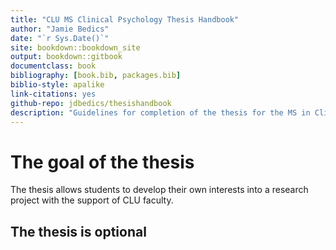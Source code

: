 ```yaml
--- 
title: "CLU MS Clinical Psychology Thesis Handbook"
author: "Jamie Bedics"
date: "`r Sys.Date()`"
site: bookdown::bookdown_site
output: bookdown::gitbook
documentclass: book
bibliography: [book.bib, packages.bib]
biblio-style: apalike
link-citations: yes
github-repo: jdbedics/thesishandbook
description: "Guidelines for completion of the thesis for the MS in Clinical Psychology Program at CLU."
---
```


# The goal of the thesis

The thesis allows students to develop their own interests into a research project with the support of CLU faculty.

## The thesis is optional
